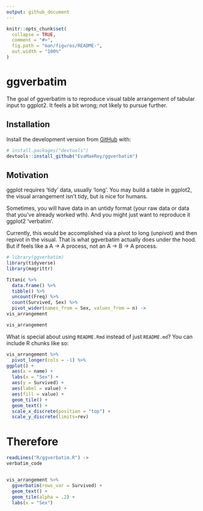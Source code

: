 ```yaml
---
output: github_document
---
```


<!-- README.md is generated from README.Rmd. Please edit that file -->

```r
knitr::opts_chunk$set(
  collapse = TRUE,
  comment = "#>",
  fig.path = "man/figures/README-",
  out.width = "100%"
)
```

# ggverbatim

<!-- badges: start -->
<!-- badges: end -->

The goal of ggverbatim is to reproduce visual table arrangement of tabular input to ggplot2.  It feels a bit wrong; not likely to pursue further. 

## Installation

Install the development version from [GitHub](https://github.com/) with:

``` r
# install.packages("devtools")
devtools::install_github("EvaMaeRey/ggverbatim")
```

## Motivation 

ggplot requires 'tidy' data, usually 'long'.  You may build a table in ggplot2, the visual arrangement isn't tidy, but is nice for humans.

Sometimes, you will have data in an untidy format (your raw data or data that you've already worked wth).  And you might just want to reproduce it ggplot2 'verbatim'.  

Currently, this would be accomplished via a pivot to long (unpivot) and then repivot in the visual.  That is what ggverbatim actually does under the hood.  But if feels like a A -> A process, not an A -> B -> A process.  



```r
# library(ggverbatim)
library(tidyverse)
library(magrittr)

Titanic %>% 
  data.frame() %>% 
  tibble() %>% 
  uncount(Freq) %>% 
  count(Survived, Sex) %>% 
  pivot_wider(names_from = Sex, values_from = n) ->
vis_arrangement

vis_arrangement
```

What is special about using `README.Rmd` instead of just `README.md`? You can include R chunks like so:

```r
vis_arrangement %>% 
  pivot_longer(cols = -1) %>% 
ggplot() + 
  aes(x = name) + 
  labs(x = "Sex") + 
  aes(y = Survived) + 
  aes(label = value) + 
  aes(fill = value) + 
  geom_tile() + 
  geom_text() + 
  scale_x_discrete(position = "top") + 
  scale_y_discrete(limits=rev)
```




# Therefore

```r
readLines("R/ggverbatim.R") ->
verbatim_code
```

```r

```


```r
vis_arrangement %>% 
  ggverbatim(rows_var = Survived) + 
  geom_text() + 
  geom_tile(alpha = .2) +
  labs(x = "Sex")

```

